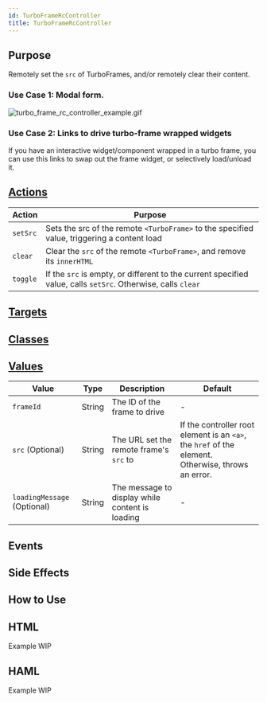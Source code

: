 ```yaml
---
id: TurboFrameRcController
title: TurboFrameRcController
---
```




## Purpose

Remotely set the `src` of TurboFrames, and/or remotely clear their content.

### Use Case 1: Modal form.
![turbo_frame_rc_controller_example.gif](../../assets/turbo_frame_rc_controller_example.gif)

### Use Case 2: Links to drive turbo-frame wrapped widgets
If you have an interactive widget/component wrapped in a turbo frame, you can use this links to swap
out the frame widget, or selectively load/unload it.


## [Actions](https://stimulus.hotwire.dev/reference/actions)

| Action   | Purpose                                                                                                      |
|----------|--------------------------------------------------------------------------------------------------------------|
| `setSrc` | Sets the src of the remote `<TurboFrame>` to the specified value, triggering a content load                  |
| `clear`  | Clear the `src` of the remote `<TurboFrame>`, and remove its `innerHTML`                                     |
| `toggle` | If the `src` is empty, or different to the current specified value, calls `setSrc`. Otherwise, calls `clear` |

## [Targets](https://stimulus.hotwire.dev/reference/targets)
<NoTargets/>

## [Classes](https://stimulus.hotwire.dev/reference/classes)
<NoClasses/>

## [Values](https://stimulus.hotwire.dev/reference/values)

| Value                       | Type   | Description                                     | Default                                                                                            |
|-----------------------------|--------|-------------------------------------------------|----------------------------------------------------------------------------------------------------|
| `frameId`                   | String | The ID of the frame to drive                    | -                                                                                                  |
| `src` (Optional)            | String | The URL set the remote frame's `src` to         | If the controller root element is an `<a>`, the `href` of the element. Otherwise, throws an error. |
| `loadingMessage` (Optional) | String | The message to display while content is loading | -                                                                                                  |

## Events
<NoEvents/>

## Side Effects
<NoSideEffects/>



## How to Use


## HTML
Example WIP

## HAML
Example WIP


